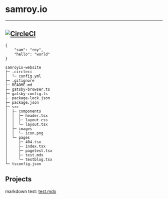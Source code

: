 # samroy.io
---

## [![CircleCI](https://circleci.com/gh/samroy92/samroyio-website/tree/master.svg?style=svg)](https://circleci.com/gh/samroy92/samroyio-website/tree/master)

```
{
    "sam": "roy",
    "hello": "world"
}
```
```
samroyio-website
├─ .circleci
│  └─ config.yml
├─ .gitignore
├─ README.md
├─ gatsby-browser.ts
├─ gatsby-config.ts
├─ package-lock.json
├─ package.json
├─ src
│  ├─ components
│  │  ├─ header.tsx
│  │  ├─ layout.css
│  │  └─ layout.tsx
│  ├─ images
│  │  └─ icon.png
│  └─ pages
│     ├─ 404.tsx
│     ├─ index.tsx
│     ├─ pagetest.tsx
│     ├─ test.mdx
│     └─ testblog.tsx
└─ tsconfig.json
```

## Projects
markdown test: [test.mdx](/test)
